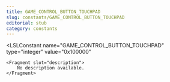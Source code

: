 ```yaml
---
title: GAME_CONTROL_BUTTON_TOUCHPAD
slug: constants/GAME_CONTROL_BUTTON_TOUCHPAD
editorial: stub
category: constants
---
```


<LSLConstant
	name="GAME_CONTROL_BUTTON_TOUCHPAD"
	type="integer"
	value="0x100000"
>
	<Fragment slot="description">
		No description available.
	</Fragment>
</LSLConstant>
